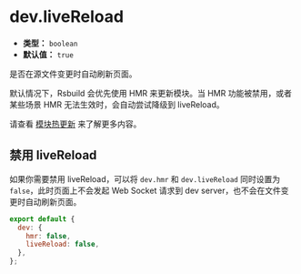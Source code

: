 # dev.liveReload

- **类型：** `boolean`
- **默认值：** `true`

是否在源文件变更时自动刷新页面。

默认情况下，Rsbuild 会优先使用 HMR 来更新模块。当 HMR 功能被禁用，或者某些场景 HMR 无法生效时，会自动尝试降级到 liveReload。

请查看 [模块热更新](/guide/advanced/hmr) 来了解更多内容。

## 禁用 liveReload

如果你需要禁用 liveReload，可以将 `dev.hmr` 和 `dev.liveReload` 同时设置为 `false`，此时页面上不会发起 Web Socket 请求到 dev server，也不会在文件变更时自动刷新页面。

```js
export default {
  dev: {
    hmr: false,
    liveReload: false,
  },
};
```
